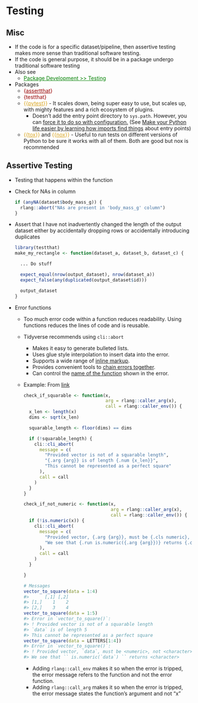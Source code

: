 # Testing {#sec-code-test .unnumbered}

## Misc {#sec-code-test-misc .unnumbered}

-   If the code is for a specific dataset/pipeline, then assertive testing makes more sense than traditional software testing.
-   If the code is general purpose, it should be in a package undergo traditional software testing
-   Also see
    -   [Package Development \>\> Testing](package-development.qmd#sec-pkgdev-test){style="color: green"}
-   Packages
    -   [{]{style="color: #990000"}[assertthat](https://github.com/hadley/assertthat){style="color: #990000"}[}]{style="color: #990000"}
    -   [{testthat}]{style="color: #990000"}
    -   [{{]{style="color: goldenrod"}[pytest](https://docs.pytest.org/en/7.4.x/){style="color: goldenrod"}[}}]{style="color: goldenrod"} - It scales down, being super easy to use, but scales up, with mighty features and a rich ecosystem of plugins.
        -   Doesn't add the entry point directory to `sys.path`. However, you can [force it to do so with configuration.](https://docs.pytest.org/en/7.0.x/reference/reference.html#confval-pythonpath) (See [Make your Python life easier by learning how imports find things](https://www.bitecode.dev/p/making-your-python-life-easier-by) about entry points)
    -   [{{]{style="color: goldenrod"}[tox](https://pypi.org/project/tox/){style="color: goldenrod"}[}}]{style="color: goldenrod"} and [{{]{style="color: goldenrod"}[nox](https://nox.thea.codes/en/stable/index.html){style="color: goldenrod"}[}}]{style="color: goldenrod"} - Useful to run tests on different versions of Python to be sure it works with all of them. Both are good but nox is recommended

## Assertive Testing {#sec-code-test-assert .unnumbered}

-   Testing that happens within the function

-   Check for NAs in column

    ``` r
    if (anyNA(dataset$body_mass_g)) {
      rlang::abort("NAs are present in 'body_mass_g' column")
    }
    ```

-   Assert that I have not inadvertently changed the length of the output dataset either by accidentally dropping rows or accidentally introducing duplicates

    ``` r
    library(testthat)
    make_my_rectangle <- function(dataset_a, dataset_b, dataset_c) {

      ... Do stuff

      expect_equal(nrow(output_dataset), nrow(dataset_a))
      expect_false(any(duplicated(output_dataset$id)))

      output_dataset
    }
    ```

-   Error functions

    -   Too much error code within a function reduces readability. Using functions reduces the lines of code and is reusable.

    -   Tidyverse recommends using `cli::abort`

        -   Makes it easy to generate bulleted lists.
        -   Uses glue style interpolation to insert data into the error.
        -   Supports a wide range of [inline markup](https://cli.r-lib.org/reference/inline-markup.html).
        -   Provides convenient tools to [chain errors together](https://rlang.r-lib.org/reference/topic-error-chaining.html).
        -   Can control the [name of the function](https://rlang.r-lib.org/reference/topic-error-call.html) shown in the error.

    -   [Example]{.ribbon-highlight}: From [link](https://www.njtierney.com/post/2023/12/06/long-errors-smell/)

        ``` r
        check_if_squarable <- function(x,
                                       arg = rlang::caller_arg(x),
                                       call = rlang::caller_env()) {
          x_len <- length(x)
          dims <- sqrt(x_len)

          squarable_length <- floor(dims) == dims

          if (!squarable_length) {
            cli::cli_abort(
              message = c(
                "Provided vector is not of a squarable length",
                "{.arg {arg}} is of length {.num {x_len}}",
                "This cannot be represented as a perfect square"
              ),
              call = call
            )
          }
        }

        check_if_not_numeric <- function(x,
                                         arg = rlang::caller_arg(x),
                                         call = rlang::caller_env()) {
          if (!is.numeric(x)) {
            cli::cli_abort(
              message = c(
                "Provided vector, {.arg {arg}}, must be {.cls numeric}, not {.cls {class(x)}}",
                "We see that {.run is.numeric({.arg {arg}})} returns {.cls {class(x)}}"
              ),
              call = call
            )
          }

        }

        # Messages
        vector_to_square(data = 1:4)
        #>      [,1] [,2]
        #> [1,]    1    2
        #> [2,]    3    4
        vector_to_square(data = 1:5)
        #> Error in `vector_to_square()`:
        #> ! Provided vector is not of a squarable length
        #> `data` is of length 5
        #> This cannot be represented as a perfect square
        vector_to_square(data = LETTERS[1:4])
        #> Error in `vector_to_square()`:
        #> ! Provided vector, `data`, must be <numeric>, not <character>
        #> We see that `` is.numeric(`data`) `` returns <character>
        ```

        -   Adding `rlang::call_env` makes it so when the error is tripped, the error message refers to the function and not the error function.
        -   Adding `rlang::call_arg` makes it so when the error is tripped, the error message states the function's argument and not "x"
